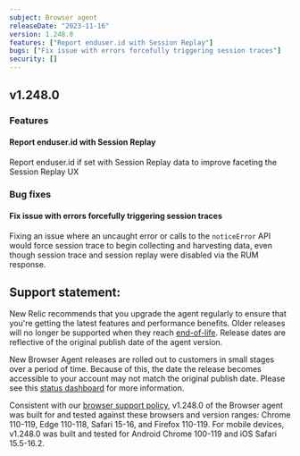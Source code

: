 ```yaml
---
subject: Browser agent
releaseDate: "2023-11-16"
version: 1.248.0
features: ["Report enduser.id with Session Replay"]
bugs: ["Fix issue with errors forcefully triggering session traces"]
security: []
---
```


## v1.248.0

### Features

#### Report enduser.id with Session Replay
Report enduser.id if set with Session Replay data to improve faceting the Session Replay UX

### Bug fixes

#### Fix issue with errors forcefully triggering session traces
Fixing an issue where an uncaught error or calls to the `noticeError` API would force session trace to begin collecting and harvesting data, even though session trace and session replay were disabled via the RUM response.

## Support statement:

New Relic recommends that you upgrade the agent regularly to ensure that you're getting the latest features and performance benefits. Older releases will no longer be supported when they reach [end-of-life](https://docs.newrelic.com/docs/browser/browser-monitoring/getting-started/browser-agent-eol-policy/). Release dates are reflective of the original publish date of the agent version.

New Browser Agent releases are rolled out to customers in small stages over a period of time. Because of this, the date the release becomes accessible to your account may not match the original publish date. Please see this [status dashboard](https://newrelic.github.io/newrelic-browser-agent-release/) for more information.

Consistent with our [browser support policy](https://docs.newrelic.com/docs/browser/new-relic-browser/getting-started/compatibility-requirements-browser-monitoring/#browser-types), v1.248.0 of the Browser agent was built for and tested against these browsers and version ranges: Chrome 110-119, Edge 110-118, Safari 15-16, and Firefox 110-119. For mobile devices, v1.248.0 was built and tested for Android Chrome 100-119 and iOS Safari 15.5-16.2.